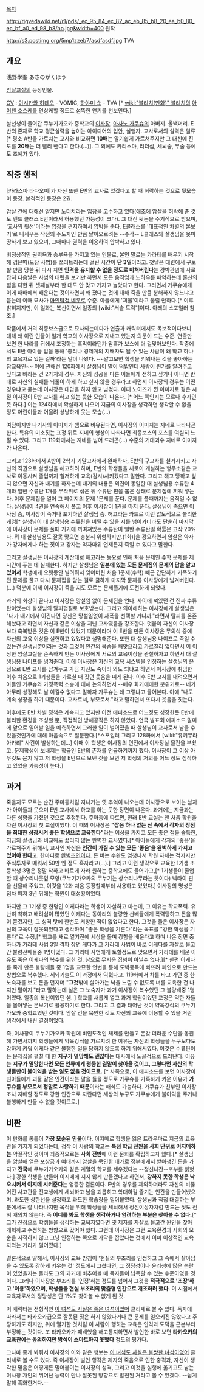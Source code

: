 [[목차]]


http://rigvedawiki.net/r1/pds/_ec_95_84_ec_82_ac_eb_85_b8_20_ea_b0_80_ec_bf_a0_ed_98_b8/ho.jpg&width=400
원작

http://s3.postimg.org/5mp1zzeb7/asdfasdf.jpg
TVA

== 개요 ==
浅野學峯 
あさのがくほう

[[암살교실]]의 등장인물.

[[CV]] : [[이시카와 히데오]] - VOMIC, [[하야미 쇼]] - TVA [* [[wiki:"블리치(만화)" 블리치]]의 [[아이젠 소스케]]를 연상케할 정도로 섬뜩한 연기를 선보인다.]

살선생이 들어간 쿠누기가오카 중학교의 [[이사장]]. [[아사노 가쿠슈]]의 아버지. 올백머리. E반의 존재로 학교 평균실력을 높이는 아이디어의 입안, 실행자. 교사로서의 실력은 일류[* 평소 A반을 가르치는 교사와 비교하면 '''10배'''는 알기쉽게 가르쳐주지만 그 대신에 진도를 '''20배'''는 더 빨리 뺀다고 한다.(...)]. 그 외에도 카리스마, 리더십, 세뇌술, 무술 등에도 조예가 있다.

== 작중 행적 ==
[카라스마 타다오미]가 자신 또한 E반의 교사로 있겠다고 할 때 허락하는 것으로 뒷모습이 등장. 본격적인 등장은 2권.

암살 건에 대해선 알지만 노터치라는 입장을 고수하고 있다(애초에 암살을 허락해 준 것도 엔드 클래스 E반이라서 허용했던 가능성이 크다). 그 대신 뒷돈을 주기적으로 받으며, '교사의 윗선'이라는 입장을 견지하여서 압박을 준다. E클래스를 '대표적인 차별의 본보기'로 내세우는 작전의 주도자인 만큼 날아오르려는 --주작-- E클래스와 살생님을 못마땅하게 보고 있으며, 그때마다 권력을 이용하여 압박하고 있다.

비정상적인 권력욕과 승부욕을 가지고 있는 인물로, 본인 말로는 가라테를 배우기 시작해 검은띠(도장 사범)를 쓰러트리는데 걸린 시간이 '''단 3일'''이라고. 첫날은 대련에서 구토할 만큼 당한 뒤 다시 지면 '''인격을 유지할 수 없을 정도로 미쳐버린다'''는 강박관념에 사로잡혀 다음날은 사범의 대련을 보기만 하면서 모든 움직임과 노하우를 파악하는데 혼신의 힘을 다한 뒤 셋째날부터 한 대도 안 맞고 가지고 놀았다고 한다. 그러면서 가쿠슈에게 이게 패배에서 배운다는 것이라면서 왜 졌다는 것에 대해 죽을 만큼 분해하지 않느냐고 묻는데 이때 묘사가 [[마인탐정 네우로]] 수준. 아들에게 '괴물'이라고 불릴 만하다.[* 이후 밝혀지지만, 이 일화는 복선이면서 일종의 [wiki:"서술 트릭"]이다. 아래의 스포일러 참조.] 

작품에서 거의 최종보스급으로 묘사되는데다가 연출과 캐릭터에서도 독보적이다보니 대체 왜 이런 인물이 일개 학교의 이사장으로 지내고 있는지 의문이 드는 수준. 연출만 보면 한 나라를 뒤에서 조정하는 흑막이라던가 암흑가 보스에 더 걸맞아보인다. 작중에서도 E반 아이들 입을 통해 '총리나 경제계의 지배자도 될 수 있는 사람이 왜 학교 하나의 교육자로 있는 걸까'라는 말이 나왔다. ~~알고보면 학생을 키워내는 것을 좋아하는 참교육인~~ 이에 관해선 120화에서 살생님이 말이 떡밥인데 사람이 뭔가를 알려주고 싶다고 바라는 건 2가지의 경우. 자신의 성공을 다른 이들에게 전하고 싶거나 아니면 반대로 자신의 실패를 되풀이 하게 하고 싶지 않을 경우라고 하면서 이사장의 경우는 어떤 경우냐고 묻는데 이사장은 대답을 하지 않고 넘겼다. 이때 노이즈가 낀 이미지로 젊은 시절 이사장이 E반 교사를 하고 있는 듯한 모습이 나온다. [* 어느 쪽인지는 모르나 후자인듯 하다.] 이는 124화에서 확실하게 나오며 지금의 이사장을 생각하면 생각할 수 없을 정도 어린이들과 어울려 상냥하게 웃는 모습(...)
 
여담이지만 나기사의 이미지가 뱀으로 비유된다면, 이사장의 이미지는 지네로 나타나곤 한다. 특유의 미소짓는 표정 뒤로 지네의 형상이 나타나면 최종보스의 포스를 여실히 느낄 수 있다. 그리고 119화에서는 지네를 넘어 드래곤(...) 수준의 거대괴수 지네로 이미지가 나온다.

그리고 123화에서 A반이 2학기 기말고사에서 완패하자, E반의 구교사를 철거시키고 자신의 직권으로 살생님을 해고하려 하며, E반의 학생들을 새로이 개설하는 형무소같은 교사로 이동시켜 졸업까지 철저하게 교육(감시)시키겠다고 말한다. 그리고 해고 당하고 싶지 않으면 자신과 내기를 하자는데 내기의 내용은 외견이 동일한 대 살생님용 수류탄 4개와 일반 수류탄 1개를 무작위로 섞은 뒤 수류탄 핀을 뽑은 상태로 문제집에 끼워 넣는다. 이후 문제집을 열어 그 페이지의 문제 1문제를 푼다. 문제를 풀때까지는 움직일 수 없다. 살생님이 4권을 연속해서 풀고 이후 이사장이 1권을 마저 푼다. 살생님이 죽으면 이사장 승, 이사장이 죽거나 포기하면 살생님 승. 해고라는 카드로 이런 압도적으로 불리한 게임[* 살생님이 대 살생님용 수류탄을 버틸 수 있을 지를 넘어가더라도 단순히 마지막에 이사장이 문제를 풀때 거기에 끼여져있는 수류탄이 일반 수류탄일 확률은 고작 20%다. 뭐 대 살생님용도 잘못 맞으면 충분히 위험하지만.(1화)]을 강요하면서 암살은 약자가 강자에게나 하는 짓이고 강자는 약자따위 언제든지 죽일 수 있다고 말한다.

그리고 살생님은 이사장의 계산대로 해고라는 동요로 인해 처음 문제인 수학 문제를 제시간에 푸는 데 실패한다. 하지만 살생님은 '''일본에 있는 모든 문제집의 문제의 답을 알고 있어서''' 학생에게 오랫동안 빌려줘서 잊어버린 처음 1문제(수학) 빼곤 간단하게 기폭하기 전 문제를 풀고 다시 문제집을 닫는 걸로 쿨하게 마지막 문제를 이사장에게 넘겨버린다.(...) 덕분에 이제 이사장이 죽을 지도 모르는 문제풀기에 도전하게 되었다. 

과거의 회상이 끝나고 이사장은 망설임 없이 문제집을 연다. 사이에 껴있던 건 진짜 수류탄이었는데 살생님의 탈피껍질로 보호받는다. 그리고 의아해하는 이사장에게 살생님은 "내가 내기에서 이긴다면 당신은 망설임없이 자폭을 선택할 거니까."라면서 탈피를 온존해놨다고 하면서 자신과 같은 이상을 지닌 교사였음을 강조한다. 덧붙여 자신이 이사장보다 축복받은 것은 이 E반이 있었기 때문이라며 이 E반을 만든 이사장은 무의식 중에 자신의 교육 이상을 실현하고 있었다고 설명해준다. 또한 대 살생님용 나이프로 죽일 수 있는건 살생님뿐이라는 것과 그것이 인간의 목숨을 빼앗으라고 가르칠리 없다면서 이 이상한 암살교실을 존속하게 만든 이사장에게 서로의 교육이상을 관철하자고 하면서 대 살생님용 나이프를 넘겨준다. 이에 이사장은 자신의 교육 시스템을 인정하는 살생님의 은정으로 E반 교사를 남겨두고 가끔 자신도 죽이러 와도 되냐고 하면서 이사장에 취임한 이후 처음으로 1기생들을 가르칠 때 짓던 웃음을 띠게 된다. 이후 E반 교사를 내려오면서 아들인 가쿠슈와 가정폭력 소송에 대해 논의하면서 --매우 화기애애한 분위기로-- 네가 아무리 성장해도 날 이길수 없다고 말하자 가쿠슈는 왜 그렇냐고 물어본다. 이에 "나도 계속 성장을 하기 때문이다. 교사로서, 부모로서."라고 말하면서 또다시 웃음을 짓는다. 

이후에도 E반 차별 정책은 계속되고 있지만 이전 에피소드로 어느정도 성장한듯 E반에 불리한 환경을 조성할 뿐, 직접적인 방해공작은 하지 않았다. 연극 발표회 에피소드 말미에 앞으로 일어날 일을 예측하면서 그러한 일이 벌어졌을 때 살생님이 교사로서 남을 수 있을것인가에 대해 마음속으로 질문한다.[*스포일러 그리고 128화에서 [wiki:"유키무라 아카리" 사건이 발생하는데...] 이때 이 학생은 이사장의 면전에서 이사장실 물건을 부쉈고, 문제학생이 보내지는 학급인 E반의 존재를 언급하기까지 했다. 이사장이 그 이상 아무것도 묻지 않고 저 학생을 E반으로 보낸 것을 보면 저 학생의 저의를 어느 정도 짐작하고 있었을 가능성이 높다.]

== 과거 ==
죽을지도 모르는 순간 주마등처럼 지나가는 옛 추억이 나오는데 이사장으로 보이는 남자가 아이들과 웃으며 E반 교사에서 하교를 하는 듯한 장면이 나온다. 과거에는 지금과는 다른 성향을 가졌던 것으로 추정된다. 주마등에 따르면, 원래 E반 교실는 맨 처음 학원을 차린 이사장의 첫 교실이었다. 이 때의 이사장은 '''"잡음 하나 없는 산 속에서 각자의 장점을 최대한 성장시켜 좋은 학생으로 교육한다"'''라는 이상을 가지고 모든 좋은 점을 습득한, 지금의 살생님과 비교해도 꿇리지 않는 완벽한 교사였다.[* 아이들에게 각자의 '좋음'을 가르쳐주기 위해서, 교사인 자신은 '''인간이 가질 수 있는 모든 '좋음'을 완벽하게 가지고 있어야 한다'''고. 한마디로 [[완벽초인]]이다. 돈 버는 수완도 엄청나서 학원 자체는 적자지만 주식투자로 메워서 50만 엔 정도 흑자라고(­…).] 그리고 이런 생각으로 교육한 1기생 초등학생 3명은 정말 착하고 바르게 자라 원하는 중학교에도 들어가고,[* 1기생들이 졸업할 때 상수리나뭇잎 모양(쿠누기가오카의 쿠누기는 상수리나무라는 뜻이다) 넥타이 핀을 선물해 주었고, 이것을 12화 처음 등장할때부터 사용하고 있었다.] 이사장의 명성은 점차 퍼져 3년 뒤에는 학원이 대성황이었다.

하지만 그 1기생 중 한명인 이케다라는 학생이 자살하고 마는데, 그 이유는 학교폭력. 유난히 착하고 배려심이 많았던 이케다는 동아리의 불량한 선배들에게 폭력당하고 돈을 많이 뜯겼지만, 그 성격 탓에 한번도 저항한 적이 없었다고 한다. 그것을 들은 이사장은 자신의 교육이 잘못되었다고 생각하며 "좋은 학생을 기른다"라는 목표를 "강한 학생을 기른다"로 수정,[* 학교를 새로 열기전에 세상을 돌며 강함을 배운다고 하며 나온 장면 중 하나가 가라테 사범 3일 격파 장면 게다가 그 가라데 사범이 바로 이케다를 자살로 몰고간 불량선배들중 1명이었다. 그 가라데 사범에게 토할정도로 맞으면서 가라데를 배운 이유도 죽은 이케다의 복수를 위한 것. 참으로 무서운 집념이 아닐수 없다.][* 한편 이케다를 죽게 만든 불량배들 중 1명을 교묘한 언변을 통해 도박중독에 빠뜨려 폐인으로 만드는 방법으로 복수했다. 세뇌기술도 이 과정에서 익혔다고. 119화에서 차를 타고 가던 중 한 노숙자를 보고 돈을 던지며 "'''그것'''밖에 살아가는 낙을 느낄 수 없도록 너를 교육한 건 나지만 말이지."라고 말하는데 실은 그 노숙자가 과거 이사장이 복수했던 그 불량배중 1명 이였다. 일종의 복선이었던 셈. ] 학교를 새롭게 열고 과거 학원이었던 교정은 약한 자들을 몰아넣는 본보기로 활용하기로 한다. 그리고 그 결과 태어난 것이 약육강식의 쿠누기가오카 중학교였던 것이다. 암살 건을 묵인한 것도 자신의 교육에 이용할 수 있을 거란 생각에서 내린 결정이었다. 

즉, 이사장이 쿠누기가오카 학원에 비인도적인 체제를 만들고 온갖 더러운 수단을 동원해 가면서까지 학생들에게 약육강식을 가르치려 한 이유는 자신의 학생들을 누구보다도 강하게 키워 이케다 같은 불행한 일을 당하지 않도록 하기 위해서였다. 이것은 수류탄이 든 문제집을 펼칠 때 한 '''지구가 멸망해도 괜찮다'''는 대사에서 노골적으로 드러난다. 이유는 '''지구가 멸망한다면 모든 인류에게 평등한 결말이 찾아올 것이고, 그렇다면 자신의 학생들만이 불이익을 받는 일도 없을 것이므로.''' [* 사족으로, 이 에피소드를 보면 이사장이 친아들에게 괴물 같은 인간이라는 말을 들을 정도로 가쿠슈를 가혹하게 키운 이유가 '''가쿠슈를 부모로서 정말로 사랑하기 때문'''이라는 해석도 가능하다. 가쿠슈가 친부인 이사장조차 지배할 정도로 강한 인간으로 자란다면 세상의 누구도 가쿠슈에게 불이익을 주거나 불행하게 만들 수 없을 것이므로.]

== 비판 ==
이 만화를 통틀어 '''가장 모순된 인물'''이다. 이지메로 학생을 잃은 트라우마로 지금의 교육관을 가지게 되었다는데, 정작 이 사람의 학교는 '''특정 학급 전원을 사회 단위로 이지메하는''' 악질적인 것이며 최종적으로는 '''사회 전반'''에 이런 문화를 확립하고자 했다.[* 살생님을 암살해 얻은 포상금과 여태까지 암살을 묵인한 대가로 정부에게서 받아챙긴 돈을 가지고 '''전국'''에 쿠누기가오카와 같은 계열의 학교를 세우겠다는 --정신나간--포부를 밝혔다.] 강한 학생을 만들어 이지메에 지지 않게 만들겠다고 하면서, '''강하지 못한 학생은 낙오시켜서 이지메 시켜준다'''는 엉뚱한 결론이다. E반의 경우를 제외하더라도 자신의 비뚫어진 사고관을 전교생에게 세뇌하고 남을 괴롭히고 학대하길 즐기는 인간을 만들어냈으며, 과도한 상한선을 설정하고 과도한 학습량을 밀어붙였다. 살생님과 직접 대결하는 부분에서도 잘 나타나지만 목적을 위해 학생들을 세뇌해서 정신이상자처럼 만드는 짓도 전혀 개의치 않는다. 즉 '''어디를 봐도 학생을 생각하거나 염려하는 부분은 찾아볼 수 없다.'''[* 그가 진정으로 학생들을 생각하는 교육자였다면 옛 제자를 자살로 몰고간 원인을 찾아 개혁하고 수정하는 방향으로 갔어야 했다. 그런데 이사장은 그런 교육환경과 사회의 모순을 지적하지 않고 그냥 인정하는 쪽으로 가닥을 잡았다는 것에서 이미 이상적인 교육자와는 거리가 멀어졌다.]

결론적으로 말해서, 이사장의 교육 방침이 '현실의 부조리를 인정하고 그 속에서 살아남을 수 있도록 강하게 키우는 것' 정도에서 그쳤다면, 그 정당성이나 윤리성에 많은 논란이 있었을지는 몰라도 그의 과거에 비추어볼 때 독자들이 납득할 수 있는 수준이었을 것이다. 그러나 이사장은 부조리를 '인정'하는 정도를 넘어서 그것을 '''적극적으로 '조장'하고 '이용'하였으며, 학생들을 현실 부조리의 맞춤형 인간으로 개조하려 했다.''' 이 시점에서 교육자로서의 정당성은 단 1%도 찾아볼 수 없게 된 것.

이 캐릭터는 전형적인 [[이 녀석도 사실은 좋은 녀석이었어]] 클리셰로 볼 수 있다. 독자에 따라서는 타카오카급으로 잘못된 짓은 하지 않았다거나 큰 문제를 일으키진 않았다고 주장하기도 하지만, 위에 열거한 것처럼 이 사람이 행하는 교육은 인격과 도덕을 근본부터 부정하는 것이다. 또 타카오카가 패배했을 해고통지하면서 발언한 바로 보면 '''타카오카의 교육관에는 동의하지만 방식이 스마트하지 못했다''' 정도의 평가다. 

그나마 좋게 봐줘서 이사장의 이와 같은 행보는 [[이 녀석도 사실은 불쌍한 녀석이었어]] 클리셰로 볼 수도 있다. 즉 이사장이 벌인 행각은 제자의 죽음으로 인한 충격과, 자신이 생각한 믿음은 어떻게든 밀어붙이는 이사장의 성격, 그리고 이것을 실행에 옮기고도 남는 이사장 개인의 뛰어난 능력이 만나 잘못된 방향으로 발전된 거라고 볼 수 있겠다. --쉽게 말해 흑화한거다.--
